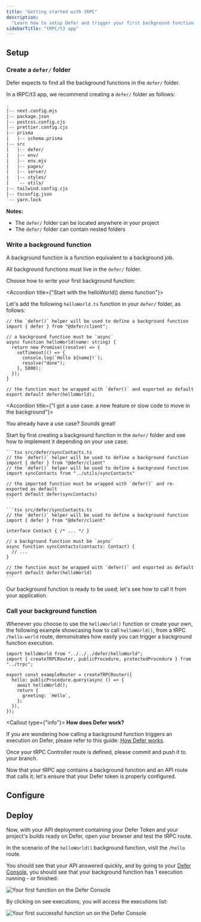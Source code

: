 ```yaml
---
title: "Getting started with tRPC"
description:
  "Learn how to setup Defer and trigger your first background function."
sidebarTitle: "tRPC/t3 app"
---
```


## Setup

<Snippet file="install-defer-client.mdx" />

### Create a `defer/` folder

Defer expects to find all the background functions in the `defer/` folder.

In a tRPC/t3 app, we recommend creating a `defer/` folder as follows:

```txt
.
|-- next.config.mjs
|-- package.json
|-- postcss.config.cjs
|-- prettier.config.cjs
|-- prisma
|   |-- schema.prisma
|-- src
|   |-- defer/
|   |-- env/
|   |-- env.mjs
|   |-- pages/
|   |-- server/
|   |-- styles/
|   `-- utils/
|-- tailwind.config.cjs
|-- tsconfig.json
`-- yarn.lock
```

<Info>

**Notes:**

- The `defer/` folder can be located anywhere in your project
- The `defer/` folder can contain nested folders

</Info>

### Write a background function

A background function is a function equivalent to a background job.

All background functions must live in the `defer/` folder.

Choose how to write your first background function:

<AccordionGroup>

<Accordion title={"Start with the helloWorld() demo function"}>

Let's add the following `helloWorld.ts` function in your `defer/` folder, as
follows:

```tsx src/defer/helloWorld.ts
// the `defer()` helper will be used to define a background function
import { defer } from "@defer/client";

// a background function must be `async`
async function helloWorld(name: string) {
  return new Promise((resolve) => {
    setTimeout(() => {
      console.log(`Hello ${name}!`);
      resolve("done");
    }, 5000);
  });
}

// the function must be wrapped with `defer()` and exported as default
export default defer(helloWorld);
```

</Accordion>

<Accordion title={"I got a use case: a new feature or slow code to move in the background"}>

You already have a use case? Sounds great!

Start by first creating a background function in the `defer/` folder and see how
to implement it depending on your use case:

<Tabs>

  <Tab title='Move existing slow code to a background function'>

    ```tsx src/defer/syncContacts.ts
    // the `defer()` helper will be used to define a background function
    import { defer } from "@defer/client"
    // the `defer()` helper will be used to define a background function
    import syncContacts from "../utils/syncContacts"

    // the imported function must be wrapped with `defer()` and re-exported as default
    export default defer(syncContacts)
    ```

  </Tab>

  <Tab title='Write a new feature, ex: syncContacts()'>

    ```tsx src/defer/syncContacts.ts
    // the `defer()` helper will be used to define a background function
    import { defer } from "@defer/client"

    interface Contact { /* ... */ }

    // a background function must be `async`
    async function syncContacts(contacts: Contact) {
      // ...
    }

    // the function must be wrapped with `defer()` and exported as default
    export default defer(helloWorld)
    ```

  </Tab>

</Tabs>

</Accordion>

</AccordionGroup>

Our background function is ready to be used; let's see how to call it from your
application.

### Call your background function

Whenever you choose to use the `helloWorld()` function or create your own, the
following example showcasing how to call `helloWorld()`, from a tRPC
`/hello-world` route, demonstrates how easily you can trigger a background
function execution.

```tsx src/server/api/routers/example.ts
import helloWorld from "../../../defer/helloWorld";
import { createTRPCRouter, publicProcedure, protectedProcedure } from "../trpc";

export const exampleRouter = createTRPCRouter({
  hello: publicProcedure.query(async () => {
    await helloWorld();
    return {
      greeting: `Hello`,
    };
  }),
});
```

<Callout type={"info"}>
**How does Defer work?**

If you are wondering how calling a background function triggers an execution on
Defer, please refer to this guide: [How Defer works](/get-started/concepts).

</Callout>

Once your tRPC Controller route is defined, please commit and push it to your
branch.

Now that your tRPC app contains a background function and an API route that
calls it; let's ensure that your Defer token is properly configured.

## Configure

<Snippet file="setup-defer-app.mdx" />

<Snippet file="api-deployment-configuration.mdx" />

## Deploy

Now, with your API deployment containing your Defer Token and your project's
builds ready on Defer, open your browser and test the tRPC route.

In the scenario of the `helloWorld()` background function, visit the `/hello`
route.

You should see that your API answered quickly, and by going to your
[Defer Console](https://console.defer.run/), you should see that your background
function has 1 execution running - or finished:

<Frame>
  <img
    src="/images/getting-started/functions-list.png"
    alt="Your first function on the Defer Console"
    width={800}
    height={900}
  />
</Frame>

By clicking on see executions, you will access the executions list:

<Frame>
  <img
    src="/images/getting-started/function-runs.png"
    alt="Your first successful function un on the Defer Console"
    width={800}
    height={900}
  />
</Frame>

<Snippet file="quickstarts-next-steps.mdx" />
